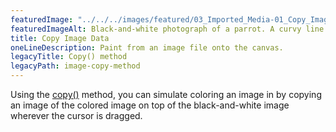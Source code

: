 ---
featuredImage: "../../../images/featured/03_Imported_Media-01_Copy_Image_Data-thumbnail.png"
featuredImageAlt: Black-and-white photograph of a parrot. A curvy line is drawn across the image; within the confines of that line, color is added to the photograph.
title: Copy Image Data
oneLineDescription: Paint from an image file onto the canvas.
legacyTitle: Copy() method
legacyPath: image-copy-method
---

Using the <a href="/reference/p5/copy/" target="_blank">copy()</a> 
method, you can simulate coloring an image in by copying an image of the colored 
image on top of the black-and-white image wherever the cursor is dragged.